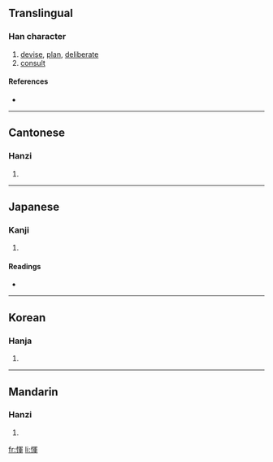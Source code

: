 {{see|恽}}
==Translingual==

===Han character===
{{Han char|rn=61|rad=心|as=09|sn=12|four=9705<sub>2</sub>|canj=心月十十 (PBJJ)}}

# [[devise]], [[plan]], [[deliberate]]
# [[consult]]

====References====
* {{Han ref|kx=0392.250|dkj=10857|dj=0728.090|hdz=42331.100|uh=60F2|ud=24818|bh=D940|bd=55616}}

----

==Cantonese==

===Hanzi===
{{yue-hanzi|jyut=|y=wan6}}

# {{defn|Cantonese}}

----

==Japanese==

===Kanji===
{{ja-kanji|grade=|rs=心09}}

# {{defn|Japanese}}

====Readings====
* {{ja-readings|on=[[うん]] (un), [[きん]] (kin), [[ぎん]] (gin)|kun=[[あつい]] (atsui)}}

----

==Korean==

===Hanja===
{{ko-hanja|hangeul=운|eumhun=|rv=un|mr=un|y=wun}}

# {{defn|Korean}}

----

==Mandarin==

===Hanzi===
{{cmn-hanzi|sim=恽|pin=[[yùn]] ([[yun4]])|wg=yün<sup>4</sup>}}

# {{defn|Mandarin}}

[[fr:惲]]
[[li:惲]]